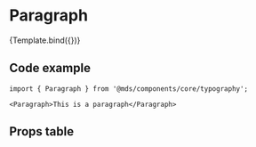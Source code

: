 
<Meta title="Components/core/typography/Paragraph" component={Paragraph} />

# Paragraph

<Description of={Paragraph} />


<Canvas withToolbar>
  <Story name="Default" args={{ children: 'This is a paragraph' }}>
    {Template.bind({})}
  </Story>
</Canvas>

## Code example

```tsx
import { Paragraph } from '@mds/components/core/typography';
```

```tsx
<Paragraph>This is a paragraph</Paragraph>
```

## Props table

<ArgsTable of={Paragraph} />
